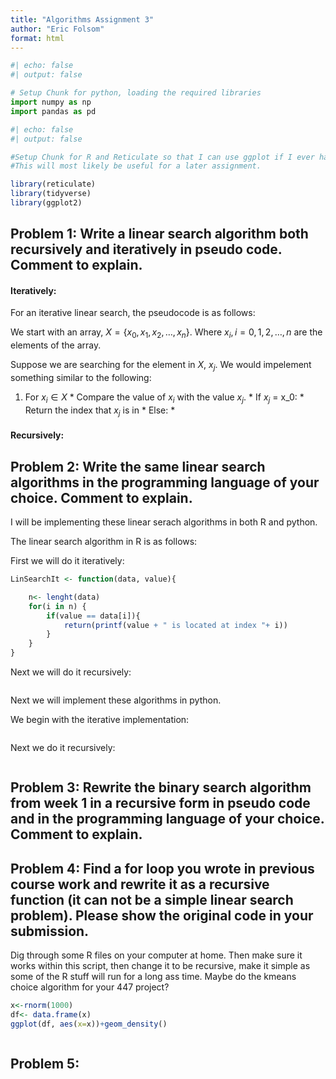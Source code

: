 ```yaml
---
title: "Algorithms Assignment 3"
author: "Eric Folsom"
format: html
---
```


```python
#| echo: false
#| output: false

# Setup Chunk for python, loading the required libraries
import numpy as np
import pandas as pd
```


```r
#| echo: false
#| output: false

#Setup Chunk for R and Reticulate so that I can use ggplot if I ever have to graph stuff.
#This will most likely be useful for a later assignment.

library(reticulate)
library(tidyverse)
library(ggplot2)
```


## Problem 1: Write a linear search algorithm both recursively and iteratively in pseudo code. Comment to explain.

#### Iteratively:

For an iterative linear search, the pseudocode is as follows:

We start with an array, $X = \{x_0, x_1, x_2, \ldots, x_n\}$. Where $x_i, i = 0,1,2,\ldots,n$ are the elements of the array.

Suppose we are searching for the element in $X$, $x_j$. We would impelement something similar to the following:

1. For $x_i \in X$
       * Compare the value of $x_i$ with the value $x_j$.
         * If $x_j$ = x_0:
          * Return the index that $x_j$ is in
         * Else:
        * 


#### Recursively:

## Problem 2: Write the same linear search algorithms in the programming language of your choice. Comment to explain.

I will be implementing these linear serach algorithms in both R and python. 

The linear search algorithm in R is as follows:

First we will do it iteratively:

```r
LinSearchIt <- function(data, value){

    n<- lenght(data)
    for(i in n) {
        if(value == data[i]){
            return(printf(value + " is located at index "+ i))
        }
    }
}

```

Next we will do it recursively:

```r

```

Next we will implement these algorithms in python.

We begin with the iterative implementation:

```python


```

Next we do it recursively:

```python

```

## Problem 3: Rewrite the binary search algorithm from week 1 in a recursive form in pseudo code and in the programming language of your choice. Comment to explain.

## Problem 4: Find a for loop you wrote in previous course work and rewrite it as a recursive function (it can not be a simple linear search problem). Please show the original code in your submission.

Dig through some R files on your computer at home. Then make sure it works within this script, then change it to be recursive, make it simple as some of the R stuff will run for a long ass time. Maybe do the kmeans choice algorithm for your 447 project?

```r
x<-rnorm(1000)
df<- data.frame(x)
ggplot(df, aes(x=x))+geom_density()


```


```r

```

## Problem 5: 

